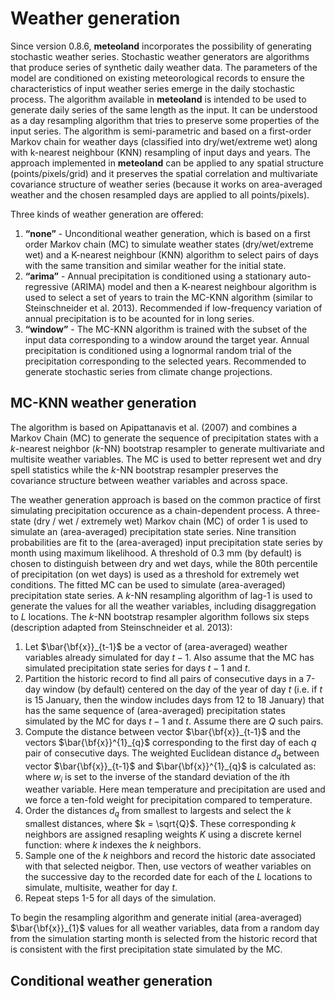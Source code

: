 # Weather generation {#weathergeneration}

Since version 0.8.6, **meteoland** incorporates the possibility of generating stochastic weather series. Stochastic weather generators are algorithms that produce series of synthetic daily weather data. The parameters of the model are conditioned on existing meteorological records to ensure the characteristics of input weather series emerge in the daily stochastic process. The algorithm available in **meteoland** is intended to be used to generate daily series of the same length as the input. It can be understood as a day resampling algorithm that tries to preserve some properties of the input series. The algorithm is semi-parametric and based on a first-order Markov chain for weather days (classified into dry/wet/extreme wet) along with k-nearest neighbour (KNN) resampling of input days and years. The approach implemented in **meteoland** can be applied to any spatial structure (points/pixels/grid) and it preserves the spatial correlation and multivariate covariance structure of weather series (because it works on area-averaged weather and the chosen resampled days are applied to all points/pixels). 

Three kinds of weather generation are offered:

1. **"none"** - Unconditional weather generation, which is based on a first order Markov chain (MC) to simulate weather states (dry/wet/extreme wet) and a K-nearest neighbour (KNN) algorithm to select pairs of days with the same transition and similar weather for the initial state.
2. **"arima"** - Annual precipitation is conditioned using a stationary auto-regressive (ARIMA) model and then a K-nearest neighbour algorithm is used to select a set of years to train the MC-KNN algorithm (similar to Steinschneider et al. 2013). Recommended if low-frequency variation of annual precipitation is to be acounted for in long series.
3. **"window"** - The MC-KNN algorithm is trained with the subset of the input data corresponding to a window around the target year. Annual precipitation is conditioned using a lognormal random trial of the precipitation corresponding to the selected years. Recommended to generate stochastic series from climate change projections.


## MC-KNN weather generation

The algorithm is based on Apipattanavis et al. (2007) and combines a Markov Chain (MC) to generate the sequence of precipitation states with a *k*-nearest neighbor (*k*-NN) bootstrap resampler to generate multivariate and multisite weather variables. The MC is used to better represent wet and dry spell statistics while the *k*-NN bootstrap resampler preserves the covariance structure between weather variables and across space. 

The weather generation approach is based on the common practice of first simulating precipitation occurence as a chain-dependent process. A three-state (dry / wet / extremely wet) Markov chain (MC) of order 1 is used to simulate an (area-averaged) precipitation state series. Nine transition probabilities are fit to the (area-averaged) input precipitation state series by month using maximum likelihood. A threshold of 0.3 mm (by default) is chosen to distinguish between dry and wet days, while the 80th percentile of precipitation (on wet days) is used as a threshold for extremely wet conditions. The fitted MC can be used to simulate (area-averaged) precipitation state series. A *k*-NN resampling algorithm of lag-1 is used
to generate the values for all the weather variables, including disaggregation to $L$ locations. The *k*-NN bootstrap resampler algorithm follows six steps (description adapted from Steinschneider et al. 2013):

1. Let $\bar{\bf{x}}_{t-1}$ be a vector of (area-averaged) weather variables already simulated for day $t - 1$. Also assume that the MC has simulated precipitation state series for days $t-1$ and $t$.
2. Partition the historic record to find all pairs of consecutive days in a 7-day window (by default) centered on the day of the year of day $t$ (i.e. if $t$ is 15 January, then the window includes days from 12 to 18 January) that has the same sequence of (area-averaged) precipitation states simulated by the MC for days $t-1$ and $t$. Assume there are $Q$ such pairs.
3. Compute the distance between vector $\bar{\bf{x}}_{t-1}$ and the vectors $\bar{\bf{x}}^{1}_{q}$ corresponding to the first day of each $q$ pair of consecutive days. The weighted Euclidean distance $d_q$ between vector $\bar{\bf{x}}_{t-1}$ and $\bar{\bf{x}}^{1}_{q}$ is calculated as:
\begin{equation}
d_q = \sqrt{\sum_{i=1}^{r}{w_i \cdot (\bar{x}_{i,t-1} - \bar{x}^{1}_{i,q})^2}}
\end{equation}
where $w_i$ is set to the inverse of the standard deviation of the $i$th weather variable. Here mean temperature and precipitation are used and we force a ten-fold weight for precipitation compared to temperature.
4. Order the distances $d_q$ from smallest to largests and select the $k$ smallest distances, where $k = \sqrt{Q}$. These corresponding $k$ neighbors are assigned resapling weights $K$ using a discrete kernel function:
\begin{equation}
K[j] = \frac{1/j}{\sum_{j=1}^{k}{1/j}}
\end{equation}
where $k$ indexes the $k$ neighbors.
5. Sample one of the $k$ neighbors and record the historic date associated with that selected neigbor. Then, use vectors of weather variables on the successive day to the recorded date for each of the $L$ locations to simulate, multisite, weather for day $t$.
6. Repeat steps 1-5 for all days of the simulation.

To begin the resampling algorithm and generate initial (area-averaged) $\bar{\bf{x}}_{1}$ values for all weather variables, data from a random day from the simulation starting month is selected from the historic record that is consistent with the first precipitation state simulated by the MC.


## Conditional weather generation